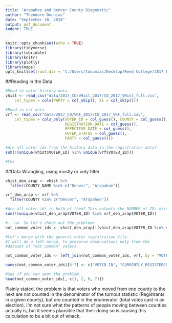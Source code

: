 ```yaml
---
title: "Arapahoe and Denver County Diagnostic"
author: "Theodore Dounias"
date: "September 18, 2018"
output: pdf_document
indent: TRUE
---
```


```r
knitr::opts_chunk$set(echo = TRUE)
library(tidyverse)
library(lubridate)
library(knitr)
library(plotly)
library(maps)
opts_knit$set(root.dir = 'C:/Users/tdounias/Desktop/Reed College/2017 Fall/MATH 243/Repos/Reed_Senior_Thesis/Data_and_results/')
```
   

##Reading in the Data
```r
#Read in voter history data
vhist <- read_csv("data/2017_CO/VHist_2017/CO_2017_VHist_full.csv", 
    col_types = cols(PARTY = col_skip(), X1 = col_skip()))

#Read in vrf data
vrf <- read_csv("data/2017_CO/VRF_2017/CO_2017_VRF_full.csv", 
    col_types = cols_only(VOTER_ID = col_guess(), COUNTY = col_guess(), 
                          REGISTRATION_DATE = col_guess(), 
                          EFFECTIVE_DATE = col_guess(), 
                          VOTER_STATUS = col_guess(), 
                          PARTY = col_guess()))

#Are all voter ids from the history data in the registration data?
sum(!(unique(vhist$VOTER_ID) %in% unique(vrf$VOTER_ID)))

#Yes
```
    
    
##Data Wrangling, using mostly or only filter
```r
vhist_den_arap <- vhist %>%
  filter(COUNTY_NAME %in% c("Denver", "Arapahoe"))

vrf_den_arap <- vrf %>%
  filter(COUNTY %in% c("Denver", "Arapahoe"))

#Are all voter ids in both of them? This outputs the NUMBER of IDs missing
sum(!(unique(vhist_den_arap$VOTER_ID) %in% vrf_den_arap$VOTER_ID))

#...no. So let's check out the problems
not_common_voter_ids <- vhist_den_arap[!(vhist_den_arap$VOTER_ID %in% vrf_den_arap$VOTER_ID), ]

#Let's merge with the general voter registration file.
#I will do a left merge, to preserve observations only from the 
#dataset of "not common" voters

not_common_voter_ids <- left_join(not_common_voter_ids, vrf, by = "VOTER_ID")

names(not_common_voter_ids)[6:7] <- c("VOTED_IN", "CURRENTLY_REGISTERED_IN")

#See if you can spot the problem...
head(not_common_voter_ids[, c(1, 2, 6, 7)])
```
   
Plainly stated, the problem is that voters who moved from one county to the next are not counted in the denominator of the turnout statistic (Registrants in a given county), but *are* counted in the enumerator (total votes cast in an election). I'm not sure what the patterns of people moving between counties actually is, but it seems plausible that their doing so is causing this calculation to be a bit out of whack.  
   

